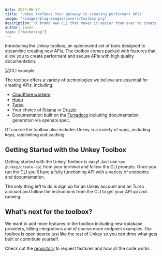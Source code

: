```yaml
---
date: 2024-06-27
title: "Unkey Toolbox: Your gateway to creating performant APIs"
image: "/images/blog-images/covers/toolbox.png"
description: "A brand new CLI that makes it easier than ever to create APIs"
author: james
tags: ["marketing"]
---
```


Introducing the Unkey toolbox, an opinionated set of tools designed to streamline creating new APIs. The toolbox comes packed with features that allow you to create performant and secure APIs with high quality documentation.

![CLI example](/images/blog-images/toolbox/cli-example.gif)

The toolbox offers a variety of technologies we believe are essential for creating APIs, including:

- [Cloudflare workers](https://cloudflare.com)
- [Hono](https://hono.dev)
- [Turso](https://turso.dev)
- Your choice of [Prisma](https://prisma.io) or [Drizzle](https://orm.drizzle.team/)
- Documentation built on the [Fumadocs](https://fumadocs.vercel.app/) including documentation generation via openapi spec.

Of course the toolbox also includes Unkey in a variety of ways, including keys, ratelimiting and caching.

## Getting Started with the Unkey Toolbox

Getting started with the Unkey Toolbox is easy! Just use `npx @unkey/create-api` from your terminal and follow the CLI prompts. Once you run the CLI you’ll have a fully functioning API with a variety of endpoints and documentation.

The only thing left to do is sign up for an Unkey account and an Turso account and follow the instructions from the CLI to get your API up and running.

## What’s next for the toolbox?

We want to add more features to the toolbox including new database providers, billing integrations and of course more endpoint examples. Our toolbox is open source just like the rest of Unkey so you can drive what gets built or contribute yourself.

Check out the [repository](https://github.com/unkeyed/toolbox) to request features and how all the code works.
